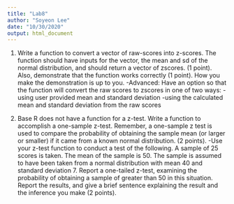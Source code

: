 ```yaml
---
title: "Lab8"
author: "Soyeon Lee"
date: "10/30/2020"
output: html_document
---
```


1. Write a function to convert a vector of raw-scores into z-scores. The function should have inputs for the vector, the mean and sd of the normal distribution, and should return a vector of zscores. (1 point). Also, demonstrate that the function works correctly (1 point). How you make the demonstration is up to you.
-Advanced: Have an option so that the function will convert the raw scores to zscores in one of two ways:
-using user provided mean and standard deviation
-using the calculated mean and standard deviation from the raw scores



2. Base R does not have a function for a z-test. Write a function to accomplish a one-sample z-test. Remember, a one-sample z test is used to compare the probability of obtaining the sample mean (or larger or smaller) if it came from a known normal distribution. (2 points).
-Use your z-test function to conduct a test of the following. A sample of 25 scores is taken. The mean of the sample is 50. The sample is assumed to have been taken from a normal distribution with mean 40 and standard deviation 7. Report a one-tailed z-test, examining the probability of obtaining a sample of greater than 50 in this situation. Report the results, and give a brief sentence explaining the result and the inference you make (2 points).